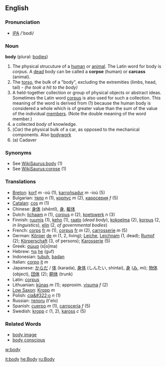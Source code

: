 ==English==
===Pronunciation===
* [[IPA]] /'bɒdi/

===Noun===
'''body''' (plural: [[bodies]])

#The physical strucuture of a [[human]] or [[animal]].  The Latin word for body is ''corpus''.  A [[dead]] body can be called a '''corpse''' (human) or '''carcass''' (animal).
#The [[torso]], the bulk of a "body", excluding the extremities (limbs, head, tail) - ''(he took a hit to the body)''
#A held-together collection or group of physical objects or abstract ideas.  Sometimes the Latin word [[corpus]] is also used for such a collection.  This meaning of the word is derived from (1) because the human body is considered a whole which is of greater value than the sum of the value of the individual [[member]]s.  (Note the double meaning of the word member.)
#a collected ''body'' of knowledge.
#(''Car)''  the physical bulk of a car, as opposed to the mechanical components. Also [[bodywork]]
#(a) Cadaver

===Synonyms===
*See [[WikiSaurus:body]] (1)
*See [[WikiSaurus:corpse]] (1)

=== Translations ===
*[[Breton]]: [[korf]] ''m'' -où (1), [[karroñsadur]] ''m'' -ioù (5)
*Bulgarian: [[тяло]] ''n'' (1), [[корпус]] ''m'' (2), [[каросерия]] ''f'' (5)
*[[Catalan]]: [[cos]] ''m'' (1)
*Chinese: [[身体]] (shēntǐ), [[身]], [[躯体]]
*Dutch: [[lichaam]] ''n'' (1), [[corpus]] ''n'' (2), [[koetswerk]] ''n'' (3)
*Finnish: [[ruumis]] (1), [[keho]] (1), [[raato]] (''dead body''), [[kokoelma]] (2), [[korpus]] (2, ''in linguistics''), [[elin]] (2, ''of governmental bodies'')
*French: [[corps]] [[:fr:corps|fr]] ''m'' (1), [[corpus]] [[:fr:corpus|fr]] ''m'' (2), [[carrosserie]] ''m'' (5)
*German: [[Körper]] [[:de:Körper|de]] ''m'' (1, 2, living); [[Leiche]], [[Leichnam]] (1, dead); [[Rumpf]] (2); [[Körperschaft]] (3, of persons); [[Karosserie]] (5)
*Greek: [[σώμα]] (s[o]ma)
*Hebrew: [[גוף]] [[:he:גוף|he]] (guf)
*Indonesian: [[tubuh]], [[badan]]
*Italian: [[corpo]] [[:it:corpo|it]] ''m''
*Japanese: [[からだ]] / [[体]] (karada), [[身体]] (しんたい, shintai), [[身]] ([[み]], mi); [[物体]] (object), [[団体]] (2); [[胴体]] (trunk)
*Latin: [[corpus]]
*Lithuanian: [[kūnas]] ''m'' (1); approxim. [[visuma]] ''f'' (2)
*[[Low Saxon]]: [[Kropp]] ''m''
*Polish: [[cia&#322;o]] ''n'' (1)
*Russian: [[тело]][[:ru:тело|ru]] (t'elo)
*Spanish: [[cuerpo]] ''m'' (1), [[carrocería]] ''f'' (5)
*Swedish: [[kropp]] ''c'' (1, 2), [[kaross]] ''c'' (5)

=== Related Words ===
*[[body image]]
*[[body conscious]]

[[w:body]]

[[it:body]]
[[he:Body]]
[[ru:Body]]